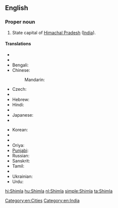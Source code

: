 ==English==

===Proper noun===
{{wikipedia}}
{{en-proper noun}}

# State capital of [[Himachal Pradesh]] ([[India]]).

====Translations====
{{trans-top|capital of Himachal Pradesh, India}}
* {{trreq|ar}}
* {{trreq|as}}
* Bengali: {{t-|bn|শিমলা|sc=Beng}}
* Chinese:
*: Mandarin: {{t|cmn|西姆拉|tr=Xīmǔlā|sc=Hani}}
* Czech: {{t-|cs|Šimla|f}}
* {{trreq|gu}}
* Hebrew: {{t-|he|שימלה}}
* Hindi: {{t+|hi|शिमला|tr=śimlā}}
* {{trreq|hu}}
* Japanese: {{t-|ja|シムラー|tr=Shimurā}}
* {{trreq|kn}}
{{trans-mid}}
* Korean: {{t-|ko|심라|sc=Kore}}
* {{trreq|ml}}
* {{trreq|mr}}
* Oriya: {{t-|or|ଶିମଲା|sc=Orya}}
* [[Punjabi]]: {{t-|pa|ਸ਼ਿਮਲਾ|sc=Guru}}
* Russian: {{t-|ru|Шимла|f|tr=Šímla}}
* Sanskrit: {{t-|sa|शिमला}}
* Tamil: {{t+|ta|சிம்லா|sc=Taml}}
* {{trreq|te}}
* Ukrainian: {{t-|uk|Шімла|f|tr=Šímla}}
* Urdu: {{t-|ur|شملہ|tr=śimlā}}
{{trans-bottom}}

[[Category:en:Cities]]
[[Category:en:India]]

[[hi:Shimla]]
[[hu:Shimla]]
[[nl:Shimla]]
[[simple:Shimla]]
[[ta:Shimla]]